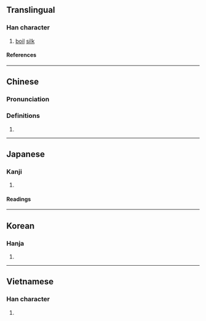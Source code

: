 {{character info/new}}
==Translingual==

===Han character===
{{Han char|rn=85|rad=水|as=09|sn=12|four=35196|canj=EDWF|ids=⿰氵柬}}

# [[boil]] [[silk]]

====References====
{{Han ref|kx=0636.100|dkj=17810|dj=1043.150|hdz=31671.050|uh=6E45}}

----

==Chinese==
{{zh-forms}}

===Pronunciation===
{{zh-pron
|m=liàn
|c=lin6
|mn=liān
|mc=y
|oc=y
|ma=
|cat=v
}}

===Definitions===
{{zh-hanzi}}

# {{rfdef|zh}}

----

==Japanese==

===Kanji===
{{ja-kanji|grade=|rs=水09}}

# {{rfdef|ja|sort=水09}}

====Readings====
{{ja-readings
|on=れん, らん
|kun=ねる
}}

----

==Korean==

===Hanja===
{{ko-hanja|hangeul=[[련]]>[[연]]|eumhun=|rv=ryeon>yeon|mr=ryŏn>yŏn|y=lyen>yen}}

# {{rfdef|ko|sort=水09}}

----

==Vietnamese==

===Han character===
{{vi-readings|rs=水09|reading=rịn}}

# {{rfdef|vi|sort=水09}}